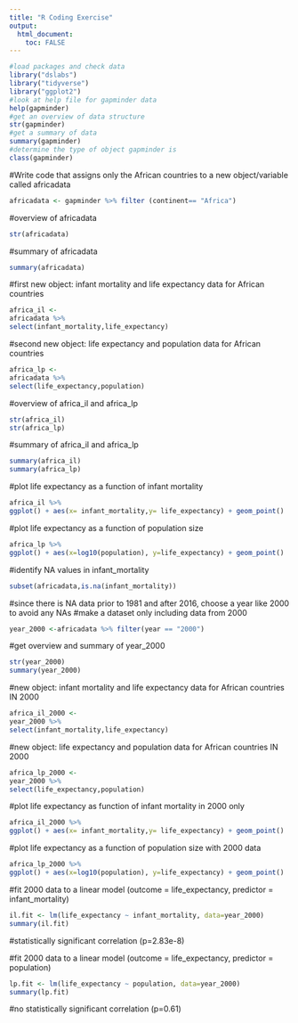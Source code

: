 ```yaml
---
title: "R Coding Exercise"
output:
  html_document:
    toc: FALSE
---
```


```r
#load packages and check data
library("dslabs")
library("tidyverse")
library("ggplot2")
#look at help file for gapminder data
help(gapminder)
#get an overview of data structure
str(gapminder)
#get a summary of data
summary(gapminder)
#determine the type of object gapminder is
class(gapminder)
```

#Write code that assigns only the African countries to a new object/variable called africadata

```r
africadata <- gapminder %>% filter (continent== "Africa")
```

#overview of africadata

```r
str(africadata)
```

#summary of africadata

```r
summary(africadata)
```

#first new object: infant mortality and life expectancy data for African countries

```r
africa_il <- 
africadata %>% 
select(infant_mortality,life_expectancy)
```

#second new object: life expectancy and population data for African countries

```r
africa_lp <- 
africadata %>%
select(life_expectancy,population)
```

#overview of africa_il and africa_lp

```r
str(africa_il)
str(africa_lp)
```

#summary of africa_il and africa_lp

```r
summary(africa_il)
summary(africa_lp)
```

#plot life expectancy as a function of infant mortality

```r
africa_il %>%
ggplot() + aes(x= infant_mortality,y= life_expectancy) + geom_point()
```

#plot life expectancy as a function of population size

```r
africa_lp %>%
ggplot() + aes(x=log10(population), y=life_expectancy) + geom_point() 
```

#identify NA values in infant_mortality

```r
subset(africadata,is.na(infant_mortality)) 
```

#since there is NA data prior to 1981 and after 2016, choose a year like 2000 to avoid any NAs #make a dataset only including data from 2000

```r
year_2000 <-africadata %>% filter(year == "2000")
```

#get overview and summary of year_2000

```r
str(year_2000)
summary(year_2000)
```

#new object: infant mortality and life expectancy data for African countries IN 2000

```r
africa_il_2000 <- 
year_2000 %>% 
select(infant_mortality,life_expectancy)
```

#new object: life expectancy and population data for African countries IN 2000

```r
africa_lp_2000 <- 
year_2000 %>%
select(life_expectancy,population)
```

#plot life expectancy as function of infant mortality in 2000 only

```r
africa_il_2000 %>% 
ggplot() + aes(x= infant_mortality,y= life_expectancy) + geom_point()
```

#plot life expectancy as a function of population size with 2000 data

```r
africa_lp_2000 %>%
ggplot() + aes(x=log10(population), y=life_expectancy) + geom_point() 
```

#fit 2000 data to a linear model (outcome = life_expectancy, predictor = infant_mortality)

```r
il.fit <- lm(life_expectancy ~ infant_mortality, data=year_2000)
summary(il.fit) 
```

#statistically significant correlation (p=2.83e-8)

#fit 2000 data to a linear model (outcome = life_expectancy, predictor = population)

```r
lp.fit <- lm(life_expectancy ~ population, data=year_2000)
summary(lp.fit) 
```

#no statistically significant correlation (p=0.61)
